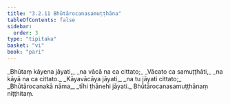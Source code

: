 ```yaml
---
title: "3.2.11 Bhūtārocanasamuṭṭhāna"
tableOfContents: false
sidebar:
  order: 3
type: "tipitaka"
basket: "vi"
book: "pari"
---
```



<DynamicBreadcrumb />

<Division number="268" book="pari" bookNo="5" page="163">

<Paragraph number="1142" type="verses" book="pari">
_Bhūtaṃ kāyena jāyati,_  
_na vācā na ca cittato;_  
_Vācato ca samuṭṭhāti,_  
_na kāyā na ca cittato._  

</Paragraph>

<Paragraph number="1143" type="verses" book="pari">
_Kāyavācāya jāyati,_  
_na tu jāyati cittato;_  
_Bhūtārocanakā nāma,_  
_tīhi ṭhānehi jāyati._  


</Paragraph>
</Division>

<Paragraph number="1144" type="center" book="pari">
Bhūtārocanasamuṭṭhānaṃ niṭṭhitaṃ.
</Paragraph>